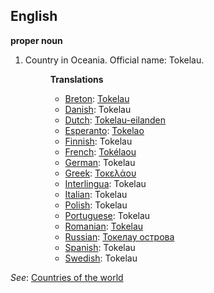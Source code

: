 ==English==

'''proper noun'''

# Country in Oceania. Official name: Tokelau.
#:'''Translations'''
#:*[[Breton]]: [[Tokelau]]
#:*[[Danish]]: Tokelau
#:*[[Dutch]]: [[Tokelau-eilanden]]
#:*[[Esperanto]]: [[Tokelao]]
#:*[[Finnish]]: Tokelau
#:*[[French]]: [[Tokélaou]]
#:*[[German]]: Tokelau
#:*[[Greek]]: [[Τοκελάου]]
#:*[[Interlingua]]: Tokelau
#:*[[Italian]]: Tokelau
#:*[[Polish]]: Tokelau
#:*[[Portuguese]]: Tokelau
#:*[[Romanian]]: [[Tokelau]]
#:*[[Russian]]: [[Токелау острова]]
#:*[[Spanish]]: Tokelau
#:*[[Swedish]]: Tokelau

''See'': [[Countries of the world]]